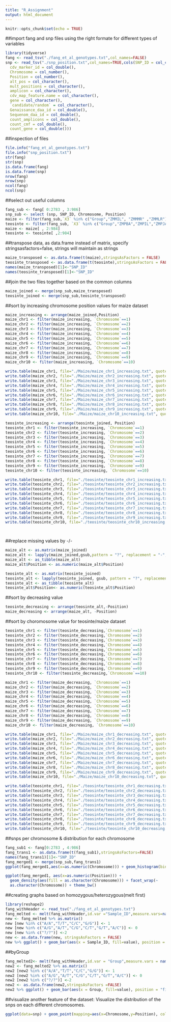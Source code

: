 ```yaml
---
title: "R_Assignment"
output: html_document
---
```


```r
knitr::opts_chunk$set(echo = TRUE)
```

##import fang and snp files using the right formate for different types of variables
```r
library(tidyverse)
fang <- read_tsv("./fang_et_al_genotypes.txt",col_names=FALSE)
snp <- read_tsv("./snp_position.txt",col_names=TRUE,cols(SNP_ID = col_character(),
  cdv_marker_id = col_double(),
  Chromosome = col_number(),
  Position = col_number(),
  alt_pos = col_character(),
  mult_positions = col_character(),
  amplicon = col_character(),
  cdv_map_feature.name = col_character(),
  gene = col_character(),
  `candidate/random` = col_character(),
  Genaissance_daa_id = col_double(),
  Sequenom_daa_id = col_double(),
  count_amplicons = col_double(),
  count_cmf = col_double(),
  count_gene = col_double()))
```

##inspection of files
```r
file.info("fang_et_al_genotypes.txt")
file.info("snp_position.txt")
str(fang)
str(snp)
is.data.frame(fang)
is.data.frame(snp)
nrow(fang)
nrow(snp)
ncol(fang)
ncol(snp)

```
##select out useful columns
```r
fang_sub <- fang[ 0:2783 , 3:986]
snp_sub <- select (snp, SNP_ID, Chromosome, Position)
maize <- filter(fang_sub,`X3` %in% c("Group","ZMMIL", "ZMMMR" ,"ZMMLR"))
teosinte <- filter(fang_sub, `X3` %in% c("Group","ZMPBA","ZMPIL","ZMPJA"))
maize <- maize[ , 2:984]
teosinte <- teosinte[ ,2:984]
```
##transpose data, as data.frame instead of matrix, specify stringsasfactors=false, strings will maintain as strings
```r
maize_transposed <- as.data.frame(t(maize),stringsAsFactors = FALSE)
teosinte_transposed <- as.data.frame(t(teosinte),stringsAsFactors = FALSE)
names(maize_transposed)[1]<-"SNP_ID"
names(teosinte_transposed)[1]<-"SNP_ID"
```
##join the two files together based on the common columns
```r
maize_joined <- merge(snp_sub,maize_transposed)
teosinte_joined <- merge(snp_sub,teosinte_transposed)

```
##sort by increasing chromosome position values for maize dataset 
```r
maize_increasing <- arrange(maize_joined,Position)
maize_chr1 <- filter(maize_increasing, `Chromosome`==1)
maize_chr2 <- filter(maize_increasing, `Chromosome`==2)
maize_chr3 <- filter(maize_increasing, `Chromosome`==3)
maize_chr4 <- filter(maize_increasing, `Chromosome`==4)
maize_chr5 <- filter(maize_increasing, `Chromosome`==5)
maize_chr6 <- filter(maize_increasing, `Chromosome`==6)
maize_chr7 <- filter(maize_increasing, `Chromosome`==7)
maize_chr8 <- filter(maize_increasing, `Chromosome`==8)
maize_chr9 <- filter(maize_increasing, `Chromosome`==9)
maize_chr10 <- filter(maize_increasing, `Chromosome`==10)

write.table(maize_chr1, file="./Maize/maize_chr1_increasing.txt", quote=FALSE, sep="\t", row.names=FALSE, col.names=TRUE)
write.table(maize_chr2, file="./Maize/maize_chr2_increasing.txt", quote=FALSE, sep="\t", row.names=FALSE, col.names=TRUE)
write.table(maize_chr3, file="./Maize/maize_chr3_increasing.txt", quote=FALSE, sep="\t", row.names=FALSE, col.names=TRUE)
write.table(maize_chr4, file="./Maize/maize_chr4_increasing.txt", quote=FALSE, sep="\t", row.names=FALSE, col.names=TRUE)
write.table(maize_chr5, file="./Maize/maize_chr5_increasing.txt", quote=FALSE, sep="\t", row.names=FALSE, col.names=TRUE)
write.table(maize_chr6, file="./Maize/maize_chr6_increasing.txt", quote=FALSE, sep="\t", row.names=FALSE, col.names=TRUE)
write.table(maize_chr7, file="./Maize/maize_chr7_increasing.txt", quote=FALSE, sep="\t", row.names=FALSE, col.names=TRUE)
write.table(maize_chr8, file="./Maize/maize_chr8_increasing.txt", quote=FALSE, sep="\t", row.names=FALSE, col.names=TRUE)
write.table(maize_chr9, file="./Maize/maize_chr9_increasing.txt", quote=FALSE, sep="\t", row.names=FALSE, col.names=TRUE)
write.table(maize_chr10, file="./Maize/maize_chr10_increasing.txt", quote=FALSE, sep="\t", row.names=FALSE, col.names=TRUE)

teosinte_increasing <- arrange(teosinte_joined, Position)
teosinte_chr1 <- filter(teosinte_increasing, `Chromosome`==1)
teosinte_chr2 <- filter(teosinte_increasing, `Chromosome`==2)
teosinte_chr3 <- filter(teosinte_increasing, `Chromosome`==3)
teosinte_chr4 <- filter(teosinte_increasing, `Chromosome`==4)
teosinte_chr5 <- filter(teosinte_increasing, `Chromosome`==5)
teosinte_chr6 <- filter(teosinte_increasing, `Chromosome`==6)
teosinte_chr7 <- filter(teosinte_increasing, `Chromosome`==7)
teosinte_chr8 <- filter(teosinte_increasing, `Chromosome`==8)
teosinte_chr9 <- filter(teosinte_increasing, `Chromosome`==9)
teosinte_chr10 <- filter(teosinte_increasing, `Chromosome`==10)

write.table(teosinte_chr1, file="./teosinte/teosinte_chr1_increasing.txt", quote=FALSE, sep="\t", row.names=FALSE, col.names=TRUE)
write.table(teosinte_chr2, file="./teosinte/teosinte_chr2_increasing.txt", quote=FALSE, sep="\t", row.names=FALSE, col.names=TRUE)
write.table(teosinte_chr3, file="./teosinte/teosinte_chr3_increasing.txt", quote=FALSE, sep="\t", row.names=FALSE, col.names=TRUE)
write.table(teosinte_chr4, file="./teosinte/teosinte_chr4_increasing.txt", quote=FALSE, sep="\t", row.names=FALSE, col.names=TRUE)
write.table(teosinte_chr5, file="./teosinte/teosinte_chr5_increasing.txt", quote=FALSE, sep="\t", row.names=FALSE, col.names=TRUE)
write.table(teosinte_chr6, file="./teosinte/teosinte_chr6_increasing.txt", quote=FALSE, sep="\t", row.names=FALSE, col.names=TRUE)
write.table(teosinte_chr7, file="./teosinte/teosinte_chr7_increasing.txt", quote=FALSE, sep="\t", row.names=FALSE, col.names=TRUE)
write.table(teosinte_chr8, file="./teosinte/teosinte_chr8_increasing.txt", quote=FALSE, sep="\t", row.names=FALSE, col.names=TRUE)
write.table(teosinte_chr9, file="./teosinte/teosinte_chr9_increasing.txt", quote=FALSE, sep="\t", row.names=FALSE, col.names=TRUE)
write.table(teosinte_chr10, file="./teosinte/teosinte_chr10_increasing.txt", quote=FALSE, sep="\t", row.names=FALSE, col.names=TRUE)




```
##replace missing values by -/-
```r

maize_alt <- as.matrix(maize_joined)
maize_alt <- lapply(maize_joined,gsub,pattern = "?", replacement = "-", fixed = TRUE)
maize_alt <- as_tibble(maize_alt)
maize_alt$Position <- as.numeric(maize_alt$Position)

teosinte_alt <- as.matrix(teosinte_joined)
teosinte_alt <- lapply(teosinte_joined, gsub, pattern = "?", replacement = "-", fixed = TRUE)
teosinte_alt <- as_tibble(teosinte_alt)
teosinte_alt$Position<- as.numeric(teosinte_alt$Position)

```
##sort by decreasing value 
```r
teosinte_decreasing <- arrange(teosinte_alt,-Position)
maize_decreasing <- arrange(maize_alt, -Position)
```
##sort by choromosome value for teosinte/maize dataset
```r

teosinte_chr1 <- filter(teosinte_decreasing,`Chromosome`==1)
teosinte_chr2 <- filter(teosinte_decreasing,`Chromosome`==2)
teosinte_chr3 <- filter(teosinte_decreasing,`Chromosome`==3)
teosinte_chr4 <- filter(teosinte_decreasing,`Chromosome`==4)
teosinte_chr5 <- filter(teosinte_decreasing,`Chromosome`==5)
teosinte_chr6 <- filter(teosinte_decreasing,`Chromosome`==6)
teosinte_chr7 <- filter(teosinte_decreasing,`Chromosome`==7)
teosinte_chr8 <- filter(teosinte_decreasing,`Chromosome`==8)
teosinte_chr9 <- filter(teosinte_decreasing,`Chromosome`==9)
teosinte_chr10 <- filter(teosinte_decreasing,`Chromosome`==10)

maize_chr1 <- filter(maize_decreasing, `Chromosome`==1)
maize_chr2 <- filter(maize_decreasing, `Chromosome`==2)
maize_chr3 <- filter(maize_decreasing, `Chromosome`==3)
maize_chr4 <- filter(maize_decreasing, `Chromosome`==4)
maize_chr5 <- filter(maize_decreasing, `Chromosome`==5)
maize_chr6 <- filter(maize_decreasing, `Chromosome`==6)
maize_chr7 <- filter(maize_decreasing, `Chromosome`==7)
maize_chr8 <- filter(maize_decreasing, `Chromosome`==8)
maize_chr9 <- filter(maize_decreasing, `Chromosome`==9)
maize_chr10 <- filter(maize_decreasing, `Chromosome`==10)

write.table(maize_chr1, file="./Maize/maize_chr1_decreasing.txt", quote=FALSE, sep="\t", row.names=FALSE, col.names=TRUE)
write.table(maize_chr2, file="./Maize/maize_chr2_decreasing.txt", quote=FALSE, sep="\t", row.names=FALSE, col.names=TRUE)
write.table(maize_chr3, file="./Maize/maize_chr3_decreasing.txt", quote=FALSE, sep="\t", row.names=FALSE, col.names=TRUE)
write.table(maize_chr4, file="./Maize/maize_chr4_decreasing.txt", quote=FALSE, sep="\t", row.names=FALSE, col.names=TRUE)
write.table(maize_chr5, file="./Maize/maize_chr5_decreasing.txt", quote=FALSE, sep="\t", row.names=FALSE, col.names=TRUE)
write.table(maize_chr6, file="./Maize/maize_chr6_decreasing.txt", quote=FALSE, sep="\t", row.names=FALSE, col.names=TRUE)
write.table(maize_chr7, file="./Maize/maize_chr7_decreasing.txt", quote=FALSE, sep="\t", row.names=FALSE, col.names=TRUE)
write.table(maize_chr8, file="./Maize/maize_chr8_decreasing.txt", quote=FALSE, sep="\t", row.names=FALSE, col.names=TRUE)
write.table(maize_chr9, file="./Maize/maize_chr9_decreasing.txt", quote=FALSE, sep="\t", row.names=FALSE, col.names=TRUE)
write.table(maize_chr10, file="./Maize/maize_chr10_decreasing.txt", quote=FALSE, sep="\t", row.names=FALSE, col.names=TRUE)

write.table(teosinte_chr1, file="./teosinte/teosinte_chr1_decreasing.txt", quote=FALSE, sep="\t", row.names=FALSE, col.names=TRUE)
write.table(teosinte_chr2, file="./teosinte/teosinte_chr2_decreasing.txt", quote=FALSE, sep="\t", row.names=FALSE, col.names=TRUE)
write.table(teosinte_chr3, file="./teosinte/teosinte_chr3_decreasing.txt", quote=FALSE, sep="\t", row.names=FALSE, col.names=TRUE)
write.table(teosinte_chr4, file="./teosinte/teosinte_chr4_decreasing.txt", quote=FALSE, sep="\t", row.names=FALSE, col.names=TRUE)
write.table(teosinte_chr5, file="./teosinte/teosinte_chr5_decreasing.txt", quote=FALSE, sep="\t", row.names=FALSE, col.names=TRUE)
write.table(teosinte_chr6, file="./teosinte/teosinte_chr6_decreasing.txt", quote=FALSE, sep="\t", row.names=FALSE, col.names=TRUE)
write.table(teosinte_chr7, file="./teosinte/teosinte_chr7_decreasing.txt", quote=FALSE, sep="\t", row.names=FALSE, col.names=TRUE)
write.table(teosinte_chr8, file="./teosinte/teosinte_chr8_decreasing.txt", quote=FALSE, sep="\t", row.names=FALSE, col.names=TRUE)
write.table(teosinte_chr9, file="./teosinte/teosinte_chr9_decreasing.txt", quote=FALSE, sep="\t", row.names=FALSE, col.names=TRUE)
write.table(teosinte_chr10, file="./teosinte/teosinte_chr10_decreasing.txt", quote=FALSE, sep="\t", row.names=FALSE, col.names=TRUE)


```

##snps per chromosome & distribution for each chromosome
```r
fang_sub1 <- fang[0:2783 , 4:986]
fang_trans1 <- as.data.frame(t(fang_sub1),stringsAsFactors=FALSE)
names(fang_trans1)[1]<-"SNP_ID"
fang_merged1 <- merge(snp_sub,fang_trans1)
ggplot(fang_merged1,aes(x=as.numeric(Chromosome))) + geom_histogram(bins=10, aes(fill =as.character(Chromosome)))

ggplot(fang_merged1, aes(x=as.numeric(Position))) +
  geom_density(aes(fill = as.character(Chromosome))) + facet_wrap(~
  as.character(Chromosome)) + theme_bw()
```
##creating graphs based on homozygous/heterozygous(melt first)
```r
library(reshape2)
fang_withHeader <- read_tsv("./fang_et_al_genotypes.txt")
fang_melted <- melt(fang_withHeader,id.var ="Sample_ID",measure.vars=names(fang_withHeader[4:986]))
new <- fang_melted %>% as.matrix()
new [new %in% c("A/A","T/T","C/C","G/G")] <- 1
new [new %in% c("A/G","A/T","C/G","C/T","G/T","A/C")] <- 0
new [new %in% c("?/?")] <-2
new <- as.data.frame(new, stringsAsFactors = FALSE)
new %>% ggplot() + geom_bar(aes(x = Sample_ID, fill=value), position = "fill")
```

##byGroup
```r
fang_melted2<- melt(fang_withHeader,id.var = "Group",measure.vars = names(fang_withHeader[4:986]))
new2 <- fang_melted2 %>% as.matrix()
new2 [new2 %in% c("A/A","T/T","C/C","G/G")] <- 1
new2 [new2 %in% c("A/G","A/T","C/G","C/T","G/T","A/C")] <- 0
new2 [new2 %in% c("?/?")] <-2
new2 <- as.data.frame(new2,stringsAsFactors =FALSE)
new2 %>% ggplot() + geom_bar(aes(x = Group, fill=value), position = "fill")
```

##visualize another feature of the dataset: Visualize the distribution of the snps on each different chromosomes. 
```r
ggplot(data=snp) + geom_point(mapping=aes(x=Chromosome,y=Position), color="blue")
```
